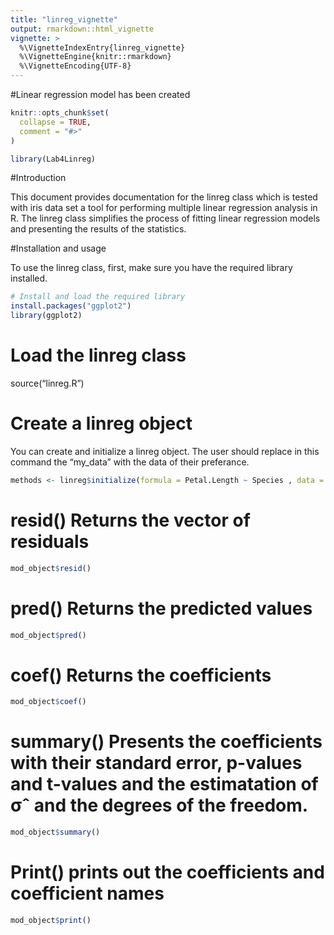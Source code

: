 ```yaml
---
title: "linreg_vignette"
output: rmarkdown::html_vignette
vignette: >
  %\VignetteIndexEntry{linreg_vignette}
  %\VignetteEngine{knitr::rmarkdown}
  %\VignetteEncoding{UTF-8}
---
```

#Linear regression model has been created
```r
knitr::opts_chunk$set(
  collapse = TRUE,
  comment = "#>"
)
```

```r
library(Lab4Linreg)
```


#Introduction

This document provides documentation for the linreg class which is tested with iris data set a tool for performing multiple linear regression analysis in R. The linreg class simplifies the process of fitting linear regression models and presenting the results of the statistics.


#Installation and usage

To use the linreg class, first, make sure you have the required library installed.

```r
# Install and load the required library
install.packages("ggplot2")
library(ggplot2)
```




# Load the linreg class
source("linreg.R")

# Create a linreg object
You can create and initialize a linreg object. The user should replace in this command the "my_data" with the data of their preferance.
```r
methods <- linreg$initialize(formula = Petal.Length ~ Species , data = iris)
```

# resid() Returns the vector of residuals
```r
mod_object$resid()
```

# pred() Returns the predicted values
```r
mod_object$pred()
```


# coef() Returns the coefficients
```r
mod_object$coef()
```

# summary() Presents the coefficients with their standard error, p-values and t-values and the estimatation of σˆ and the degrees of the freedom.
```r
mod_object$summary()
```


# Print() prints out the coefficients and coefficient names
```r
mod_object$print()
```



